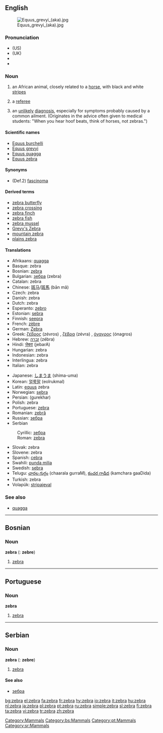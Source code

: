 {{wikipedia}}
==English==
[[Image:Equus grevyi (aka).jpg|thumb]]
===Pronunciation===
* (US) {{IPA|/ˈziːbrə/}}
* (UK) {{IPA|/ˈzɛbrə/}}
*{{audio|en-us-zebra.ogg|Audio (US)}}
*{{audio|en-uk-zebra.ogg|Audio (UK)}}

===Noun===
{{en-noun}}

#an African animal, closely related to a [[horse]], with black and white [[stripe]]s
#{{cattag|sports|slang}} a [[referee]]
#{{cattag|medical|slang}} an [[unlikely]] [[diagnosis]], especially for symptoms probably caused by a common ailment. (Originates in the advice often given to medical students: "When you hear hoof beats, think of horses, not zebras.")

====Scientific names====
*[[Equus burchelli]]
*[[Equus grevyi]]
*[[Equus quagga]]
*[[Equus zebra]]

====Synonyms====
*(Def.2) [[fascinoma]]

====Derived terms====
*[[zebra butterfly]]
*[[zebra crossing]]
*[[zebra finch]]
*[[zebra fish]]
*[[zebra mussel]]
*[[Grevy's Zebra]]
*[[mountain zebra]]
*[[plains zebra]]

====Translations====
{{top}}
*Afrikaans: [[quagga]]
*Basque: zebra
*Bosnian: [[#Bosnian|zebra]] {{f}}
*Bulgarian: [[зебра]] (zebra) {{f}}
*Catalan: zebra {{f}}
*Chinese: [[斑马]]/[[斑馬]] (bān mǎ)
*Czech: zebra {{f}}
*Danish: zebra
*Dutch: zebra {{m}}
*Esperanto: [[zebro]]
*Estonian: [[sebra]]
*Finnish: [[seepra]]
*French: [[zèbre]] {{m}}
*German: [[Zebra]] {{n}} 
*Greek: [[ζέβρος]] (zévros) {{m}}, [[ζέβρα]] (zévra) {{f}}, [[όναγρος]] (ónagros) {{m}}
*Hebrew: [[זברה]] (zébra) {{f}}
*Hindi: [[जेबरा]] (jebarA)
*Hungarian: zebra
*Indonesian: zebra
*Interlingua: zebra
*Italian: zebra
{{mid}}
*Japanese: [[しまうま]] (shima-uma)
*Korean: [[얼룩말]] (eolrukmal)
*Latin: [[equus]] zebra
*Norwegian: [[sebra]] {{m}}
*Persian: {{FAchar|[[گورخر]]}} (gurekhar)
*Polish: zebra {{f}}
*Portuguese: [[#Portuguese|zebra]] {{f}}
*Romanian: [[zebră]] {{f}}
*Russian: [[зебра#Russian|зебра]]
*Serbian
:Cyrillic: [[зебра#Serbian|зебра]] {{f}}
:Roman: [[#Serbian|zebra]] {{f}}
*Slovak: zebra {{f}}
*Slovene: zebra {{f}}
*Spanish: [[cebra]] {{f}}
*Swahili: [[punda milia]]
*Swedish: [[sebra]] {{c}}
*Telugu: [[చారల గుర్రం]] (chaarala gurraM), [[కంచర గాడిద]] (kamchara gaaDida)
*Turkish: zebra
*Volapük: [[stripajeval]]
{{bottom}}

===See also===
*[[quagga]]

[[Category:Mammals]]


----
==Bosnian==

===Noun===
'''zebra''' {{f}} ({{p}}: '''zebre''')
#[[zebra#English|zebra]]
[[Category:bs:Mammals]]


----
==Portuguese==

===Noun===
'''zebra''' {{f}}
#[[zebra#English|zebra]]
[[Category:pt:Mammals]]


----
==Serbian==

===Noun===
'''zebra''' {{f}} ({{p}}: '''zebre''')
#[[zebra#English|zebra]]
====See also====
*[[зебра#Serbian|зебра]]
[[Category:sr:Mammals]]

[[bg:zebra]]
[[el:zebra]]
[[fa:zebra]]
[[fr:zebra]]
[[hy:zebra]]
[[io:zebra]]
[[it:zebra]]
[[hu:zebra]]
[[nl:zebra]]
[[ja:zebra]]
[[pl:zebra]]
[[pt:zebra]]
[[ru:zebra]]
[[simple:zebra]]
[[sl:zebra]]
[[fi:zebra]]
[[ta:zebra]]
[[vi:zebra]]
[[tr:zebra]]
[[zh:zebra]]